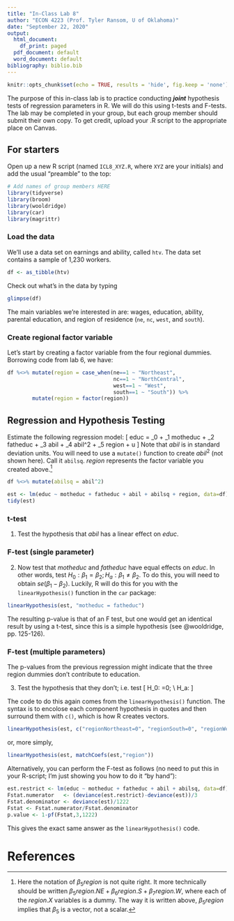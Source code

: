 ```yaml
---
title: "In-Class Lab 8"
author: "ECON 4223 (Prof. Tyler Ransom, U of Oklahoma)"
date: "September 22, 2020"
output:
  html_document:
    df_print: paged
  pdf_document: default
  word_document: default
bibliography: biblio.bib
---
```


```r
knitr::opts_chunk$set(echo = TRUE, results = 'hide', fig.keep = 'none')
```

The purpose of this in-class lab is to practice conducting ***joint*** hypothesis tests of regression parameters in R. We will do this using t-tests and F-tests. The lab may be completed in your group, but each group member should submit their own copy. To get credit, upload your .R script to the appropriate place on Canvas. 

## For starters
Open up a new R script (named `ICL8_XYZ.R`, where `XYZ` are your initials) and add the usual "preamble" to the top:
```r
# Add names of group members HERE
library(tidyverse)
library(broom)
library(wooldridge)
library(car)
library(magrittr)
```

### Load the data
We'll use a data set on earnings and ability, called `htv`. The data set contains a sample of 1,230 workers.
```r
df <- as_tibble(htv)
```

Check out what's in the data by typing
```r
glimpse(df)
```

The main variables we're interested in are: wages, education, ability, parental education, and region of residence (`ne`, `nc`, `west`, and `south`).

### Create regional factor variable
Let's start by creating a factor variable from the four regional dummies. Borrowing code from lab 6, we have:
```r
df %<>% mutate(region = case_when(ne==1 ~ "Northeast",
                                  nc==1 ~ "NorthCentral",
                                  west==1 ~ "West",
                                  south==1 ~ "South")) %>%
        mutate(region = factor(region))
```

## Regression and Hypothesis Testing
Estimate the following regression model:
\[
educ = \beta_0 + \beta_1 motheduc + \beta_2 fatheduc + \beta_3 abil + \beta_4 abil^2 + \beta_5 region + u
\]
Note that $abil$ is in standard deviation units. You will need to use a `mutate()` function to create $abil^2$ (not shown here). Call it `abilsq`. $region$ represents the factor variable you created above.[^1]
```r
df %<>% mutate(abilsq = abil^2)
```
```r
est <- lm(educ ~ motheduc + fatheduc + abil + abilsq + region, data=df)
tidy(est)
```
### t-test
1. Test the hypothesis that $abil$ has a linear effect on $educ$.

### F-test (single parameter)
2. Now test that $motheduc$ and $fatheduc$ have equal effects on $educ$. In other words, test $H_0: \beta_1=\beta_2; H_a: \beta_1 \neq \beta_2$. To do this, you will need to obtain $se(\beta_1 - \beta_2)$. Luckily, R will do this for you with the `linearHypothesis()` function in the `car` package:
```r
linearHypothesis(est, "motheduc = fatheduc")
```
The resulting p-value is that of an F test, but one would get an identical result by using a t-test, since this is a simple hypothesis (see @wooldridge, pp. 125-126).

### F-test (multiple parameters)
The p-values from the previous regression might indicate that the three region dummies don't contribute to education. 

3. Test the hypothesis that they don't; i.e. test 
\[
H_0: \text{all region dummies}=0; \\
H_a: \text{any region dummy}\neq 0
\]

The code to do this again comes from the `linearHypothesis()` function. The syntax is to encolose each component hypothesis in quotes and then surround them with `c()`, which is how R creates vectors.
```r
linearHypothesis(est, c("regionNortheast=0", "regionSouth=0", "regionWest =0"))
```
or, more simply,
```r
linearHypothesis(est, matchCoefs(est,"region"))
```

Alternatively, you can perform the F-test as follows (no need to put this in your R-script; I'm just showing you how to do it "by hand"):
```r
est.restrict <- lm(educ ~ motheduc + fatheduc + abil + abilsq, data=df)
Fstat.numerator   <- (deviance(est.restrict)-deviance(est))/3
Fstat.denominator <- deviance(est)/1222
Fstat <- Fstat.numerator/Fstat.denominator
p.value <- 1-pf(Fstat,3,1222)
```
This gives the exact same answer as the `linearHypothesis()` code.

# References

[^1]: Here the notation of $\beta_5 region$ is not quite right. It more technically should be written $\beta_5 region.NE + \beta_6 region.S + \beta_7 region.W$, where each of the $region.X$ variables is a dummy. The way it is written above, $\beta_5 region$ implies that $\beta_5$ is a vector, not a scalar.
